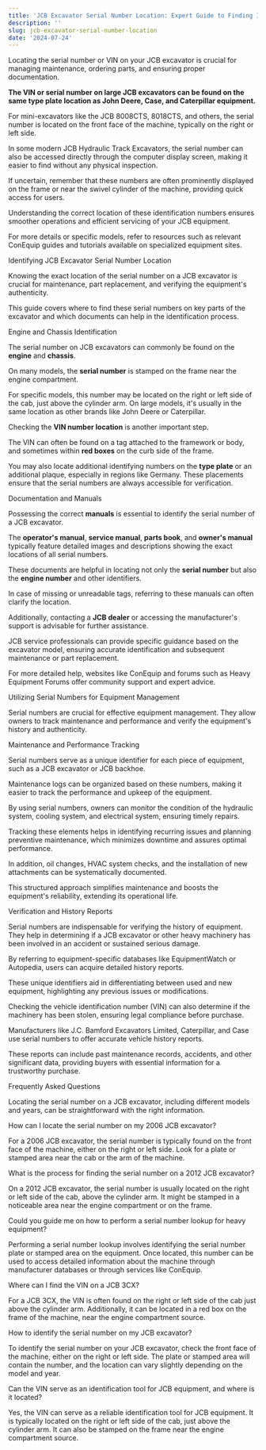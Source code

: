 ```yaml
---
title: 'JCB Excavator Serial Number Location: Expert Guide to Finding It'
description: ''
slug: jcb-excavator-serial-number-location
date: '2024-07-24'
---
```



Locating the serial number or VIN on your JCB excavator is crucial for managing maintenance, ordering parts, and ensuring proper documentation. 

**The VIN or serial number on large JCB excavators can be found on the same type plate location as John Deere, Case, and Caterpillar equipment.** 

For mini-excavators like the JCB 8008CTS, 8018CTS, and others, the serial number is located on the front face of the machine, typically on the right or left side.

In some modern JCB Hydraulic Track Excavators, the serial number can also be accessed directly through the computer display screen, making it easier to find without any physical inspection. 

If uncertain, remember that these numbers are often prominently displayed on the frame or near the swivel cylinder of the machine, providing quick access for users.

Understanding the correct location of these identification numbers ensures smoother operations and efficient servicing of your JCB equipment. 

For more details or specific models, refer to resources such as relevant ConEquip guides and tutorials available on specialized equipment sites.

Identifying JCB Excavator Serial Number Location

Knowing the exact location of the serial number on a JCB excavator is crucial for maintenance, part replacement, and verifying the equipment's authenticity. 

This guide covers where to find these serial numbers on key parts of the excavator and which documents can help in the identification process.

Engine and Chassis Identification

The serial number on JCB excavators can commonly be found on the **engine** and **chassis**. 

On many models, the **serial number** is stamped on the frame near the engine compartment. 

For specific models, this number may be located on the right or left side of the cab, just above the cylinder arm. On large models, it's usually in the same location as other brands like John Deere or Caterpillar.

Checking the **VIN number location** is another important step. 

The VIN can often be found on a tag attached to the framework or body, and sometimes within **red boxes** on the curb side of the frame. 

You may also locate additional identifying numbers on the **type plate** or an additional plaque, especially in regions like Germany. These placements ensure that the serial numbers are always accessible for verification.

Documentation and Manuals

Possessing the correct **manuals** is essential to identify the serial number of a JCB excavator. 

The **operator's manual**, **service manual**, **parts book**, and **owner's manual** typically feature detailed images and descriptions showing the exact locations of all serial numbers. 

These documents are helpful in locating not only the **serial number** but also the **engine number** and other identifiers.

In case of missing or unreadable tags, referring to these manuals can often clarify the location. 

Additionally, contacting a **JCB dealer** or accessing the manufacturer's support is advisable for further assistance. 

JCB service professionals can provide specific guidance based on the excavator model, ensuring accurate identification and subsequent maintenance or part replacement.

For more detailed help, websites like ConEquip and forums such as Heavy Equipment Forums offer community support and expert advice.

Utilizing Serial Numbers for Equipment Management

Serial numbers are crucial for effective equipment management. They allow owners to track maintenance and performance and verify the equipment's history and authenticity.

Maintenance and Performance Tracking

Serial numbers serve as a unique identifier for each piece of equipment, such as a JCB excavator or JCB backhoe. 

Maintenance logs can be organized based on these numbers, making it easier to track the performance and upkeep of the equipment.

By using serial numbers, owners can monitor the condition of the hydraulic system, cooling system, and electrical system, ensuring timely repairs. 

Tracking these elements helps in identifying recurring issues and planning preventive maintenance, which minimizes downtime and assures optimal performance.

In addition, oil changes, HVAC system checks, and the installation of new attachments can be systematically documented. 

This structured approach simplifies maintenance and boosts the equipment's reliability, extending its operational life.

Verification and History Reports

Serial numbers are indispensable for verifying the history of equipment. They help in determining if a JCB excavator or other heavy machinery has been involved in an accident or sustained serious damage. 

By referring to equipment-specific databases like EquipmentWatch or Autopedia, users can acquire detailed history reports.

These unique identifiers aid in differentiating between used and new equipment, highlighting any previous issues or modifications. 

Checking the vehicle identification number (VIN) can also determine if the machinery has been stolen, ensuring legal compliance before purchase.

Manufacturers like J.C. Bamford Excavators Limited, Caterpillar, and Case use serial numbers to offer accurate vehicle history reports. 

These reports can include past maintenance records, accidents, and other significant data, providing buyers with essential information for a trustworthy purchase.

Frequently Asked Questions

Locating the serial number on a JCB excavator, including different models and years, can be straightforward with the right information.

How can I locate the serial number on my 2006 JCB excavator?

For a 2006 JCB excavator, the serial number is typically found on the front face of the machine, either on the right or left side. Look for a plate or stamped area near the cab or the arm of the machine.

What is the process for finding the serial number on a 2012 JCB excavator?

On a 2012 JCB excavator, the serial number is usually located on the right or left side of the cab, above the cylinder arm. It might be stamped in a noticeable area near the engine compartment or on the frame.

Could you guide me on how to perform a serial number lookup for heavy equipment?

Performing a serial number lookup involves identifying the serial number plate or stamped area on the equipment. Once located, this number can be used to access detailed information about the machine through manufacturer databases or through services like ConEquip.

Where can I find the VIN on a JCB 3CX?

For a JCB 3CX, the VIN is often found on the right or left side of the cab just above the cylinder arm. Additionally, it can be located in a red box on the frame of the machine, near the engine compartment source.

How to identify the serial number on my JCB excavator?

To identify the serial number on your JCB excavator, check the front face of the machine, either on the right or left side. The plate or stamped area will contain the number, and the location can vary slightly depending on the model and year.

Can the VIN serve as an identification tool for JCB equipment, and where is it located?

Yes, the VIN can serve as a reliable identification tool for JCB equipment. It is typically located on the right or left side of the cab, just above the cylinder arm. It can also be stamped on the frame near the engine compartment source.

